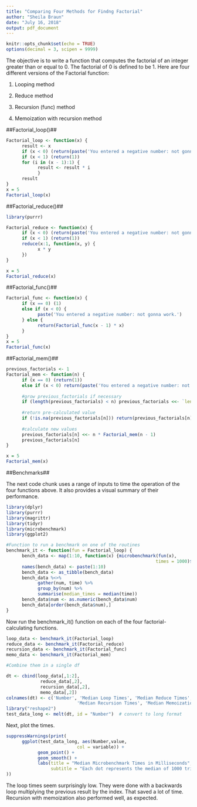 ---
title: "Comparing Four Methods for Findng Factorial"
author: "Sheila Braun"
date: "July 16, 2018"
output: pdf_document
---

```{r setup, include=FALSE}
knitr::opts_chunk$set(echo = TRUE)
options(decimal = 3, scipen = 9999)
```

The objective is to write a function that computes the factorial of an integer greater than or equal to 0. The factorial of 0 is defined to be 1. Here are four different versions of the Factorial function:

1. Looping method

2. Reduce method

3. Recursion (func) method

4. Memoization with recursion method

##Factorial_loop()##

```{r loop}
Factorial_loop <- function(x) {
      result <- x
      if (x < 0) (return(paste('You entered a negative number: not gonna work.')))
      if (x < 1) (return(1))
      for (i in (x - 1):1) {
            result <- result * i
            }
      result
}
x = 5
Factorial_loop(x)
```

##Factorial_reduce()##

```{r reduct}
library(purrr)

Factorial_reduce <- function(x) {
      if (x < 0) (return(paste('You entered a negative number: not gonna work.')))
      if (x < 1) (return(1))
      reduce(x:1, function(x, y) {
            x * y
      })
}

x = 5
Factorial_reduce(x)
```


##Factorial_func()##

```{r recursion}

Factorial_func <- function(x) {
      if (x == 0) (1)
      else if (x < 0) {
            paste('You entered a negative number: not gonna work.')
      } else {
            return(Factorial_func(x - 1) * x)
      }
}
x = 5
Factorial_func(x)

```

##Factorial_mem()##

```{r memoization}

previous_factorials <- 1
Factorial_mem <- function(n) {
      if (x == 0) (return(1))
      else if (x < 0) return(paste('You entered a negative number: not gonna work.'))
      
      #grow previous_factorials if necessary
      if (length(previous_factorials) < n) previous_factorials <<- `length<-`(previous_factorials, n)
      
      #return pre-calculated value
      if (!is.na(previous_factorials[n])) return(previous_factorials[n])
      
      #calculate new values
      previous_factorials[n] <<- n * Factorial_mem(n - 1)
      previous_factorials[n]
}

x = 5
Factorial_mem(x)
```

##Benchmarks##

The next code chunk uses a range of inputs to time the operation of the four functions above. It also provides a visual summary of their performance.

```{r benchmark_libraries, message = FALSE}
library(dplyr)
library(purrr)
library(magrittr)
library(tidyr)
library(microbenchmark)
library(ggplot2)
```

```{r factorial_and_memoized_benchmarks, fig.height=4.5, fig.width=8, message=FALSE}

#Function to run a benchmark on one of the routines
benchmark_it <- function(fun = Factorial_loop) {
      bench_data <- map(1:10, function(x) {microbenchmark(fun(x), 
                                                         times = 1000)$time})
      names(bench_data) <- paste(1:10)
      bench_data <- as_tibble(bench_data)
      bench_data %<>%
            gather(num, time) %>%
            group_by(num) %>%
            summarise(median_times = median(time))
      bench_data$num <- as.numeric(bench_data$num)
      bench_data[order(bench_data$num),]
}
```

Now run the benchmark_it() function on each of the four factorial-calculating functions. 

```{r run_benchmarks}
loop_data <- benchmark_it(Factorial_loop)
reduce_data <- benchmark_it(Factorial_reduce)
recursion_data <- benchmark_it(Factorial_func)
memo_data <- benchmark_it(Factorial_mem)

#Combine them in a single df

dt <- cbind(loop_data[,1:2],
             reduce_data[,2],
             recursion_data[,2],
             memo_data[,2])
colnames(dt) <- c('Number', 'Median Loop Times', 'Median Reduce Times',
                           'Median Recursion Times', 'Median Memoization Times')
library("reshape2")
test_data_long <- melt(dt, id = "Number")  # convert to long format
```

Next, plot the times.

```{r benchmark_plot, message=FALSE}

suppressWarnings(print(
      ggplot(test_data_long, aes(Number,value, 
                           col = variable)) +
            geom_point() + 
            geom_smooth() + 
            labs(title = "Median Microbenchmark Times in Milliseconds",
                 subtitle = "Each dot represents the median of 1000 trials.")
))
```

The loop times seem surprisingly low. They were done with a backwards loop multiplying the previous result by the index. That saved a lot of time. Recursion with memoization also performed well, as expected. 
